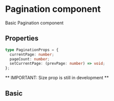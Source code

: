 
<Meta title="Components/Interface/Pagination/Overview" />

<style>{`

`}</style>

# Pagination component

Basic Pagination component

## Properties

```typescript
type PaginationProps = {
  currentPage: number;
  pageCount: number;
  setCurrentPage: (prevPage: number) => void;
};
```

** IMPORTANT: Size prop is still in development **

## Basic

<Canvas>
  <Story id="components-interface-pagination-all-stories--basic" />
</Canvas>
